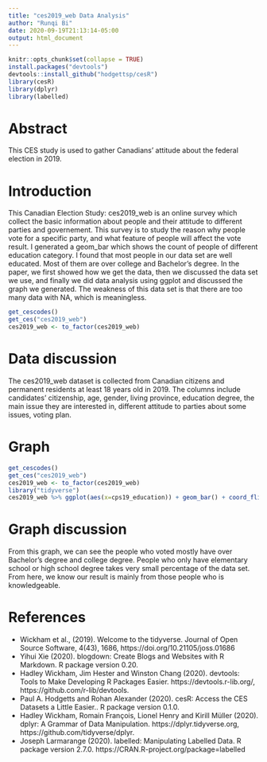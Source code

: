```yaml
---
title: "ces2019_web Data Analysis"
author: "Runqi Bi"
date: 2020-09-19T21:13:14-05:00
output: html_document
---
```


```r
knitr::opts_chunk$set(collapse = TRUE)
install.packages("devtools")
devtools::install_github("hodgettsp/cesR")
library(cesR)
library(dplyr)
library(labelled)
```

# Abstract
This CES study is used to gather Canadians' attitude about the federal election in 2019.

# Introduction
This Canadian Election Study: ces2019_web is an online survey which collect the basic information about people and their attitude to different parties and governement. This survey is to study the reason why people vote for a specific party, and what feature of people will affect the vote result.
I generated a geom_bar which shows the count of people of different education category. I found that most people in our data set are well educated. Most of them are over college and Bachelor's degree.
In the paper, we first showed how we get the data, then we discussed the data set we use, and finally we did data analysis using ggplot and discussed the graph we generated. The weakness of this data set is that there are too many data with NA, which is meaningless.


```r
get_cescodes()
get_ces("ces2019_web")
ces2019_web <- to_factor(ces2019_web)
```

# Data discussion
The ces2019_web dataset is collected from Canadian citizens and permanent residents at least 18 years old in 2019. The columns include candidates' citizenship, age, gender, living province, education degree, the main issue they are interested in, different attitude to parties about some issues, voting plan.

# Graph
```r
get_cescodes()
get_ces("ces2019_web")
ces2019_web <- to_factor(ces2019_web)
library("tidyverse")
ces2019_web %>% ggplot(aes(x=cps19_education)) + geom_bar() + coord_flip()
```

# Graph discussion
From this graph, we can see the people who voted mostly have over Bachelor's degree and college degree. People who only have elementary school or high school degree takes very small percentage of the data set. From here, we know our result is mainly from those people who is knowledgeable.


# References
- Wickham et al., (2019). Welcome to the tidyverse. Journal of Open
  Source Software, 4(43), 1686, https://doi.org/10.21105/joss.01686
- Yihui Xie (2020). blogdown: Create Blogs and Websites with R Markdown.
  R package version 0.20.
- Hadley Wickham, Jim Hester and Winston Chang (2020). devtools: Tools
  to Make Developing R Packages Easier. https://devtools.r-lib.org/,
  https://github.com/r-lib/devtools.
- Paul A. Hodgetts and Rohan Alexander (2020). cesR: Access the CES
  Datasets a Little Easier.. R package version 0.1.0.
- Hadley Wickham, Romain François, Lionel Henry and Kirill Müller
  (2020). dplyr: A Grammar of Data Manipulation.
  https://dplyr.tidyverse.org, https://github.com/tidyverse/dplyr.
- Joseph Larmarange (2020). labelled: Manipulating Labelled Data. R
  package version 2.7.0. https://CRAN.R-project.org/package=labelled

